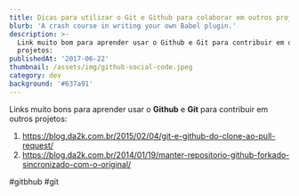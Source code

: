```yaml
---
title: Dicas para utilizar o Git e Github para colaborar em outros projetos
blurb: 'A crash course in writing your own Babel plugin.'
description: >-
  Link muito bom para aprender usar o Github e Git para contribuir em outros
  projetos:
publishedAt: '2017-06-22'
thumbnail: /assets/img/github-social-code.jpeg
category: dev
background: '#637a91'
---
```

Links muito bons para aprender usar o **Github** e **Git** para contribuir em outros projetos:

1. https://blog.da2k.com.br/2015/02/04/git-e-github-do-clone-ao-pull-request/
2. https://blog.da2k.com.br/2014/01/19/manter-repositorio-github-forkado-sincronizado-com-o-original/

\#gitbhub #git
